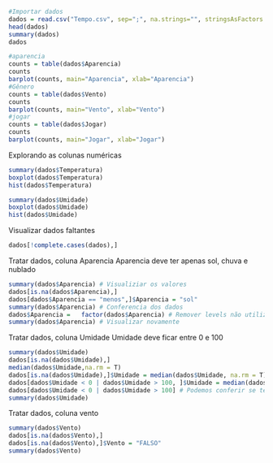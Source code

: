 ```r
#Importar dados
dados = read.csv("Tempo.csv", sep=";", na.strings="", stringsAsFactors = T)
head(dados)
summary(dados)
dados
```
```r
#aparencia
counts = table(dados$Aparencia)
counts
barplot(counts, main="Aparencia", xlab="Aparencia")
#Gênero
counts = table(dados$Vento)
counts
barplot(counts, main="Vento", xlab="Vento")
#jogar
counts = table(dados$Jogar)
counts
barplot(counts, main="Jogar", xlab="Jogar")
```

Explorando as colunas numéricas
```r
summary(dados$Temperatura)
boxplot(dados$Temperatura)
hist(dados$Temperatura)
```
```r
summary(dados$Umidade)
boxplot(dados$Umidade)
hist(dados$Umidade)
```

Visualizar dados faltantes
```r
dados[!complete.cases(dados),]
```

Tratar dados, coluna Aparencia
Aparencia deve ter apenas sol, chuva e nublado
```r
summary(dados$Aparencia) # Visualiziar os valores
dados[is.na(dados$Aparencia),]
dados[dados$Aparencia == "menos",]$Aparencia = "sol"
summary(dados$Aparencia) # Conferencia dos dados
dados$Aparencia =   factor(dados$Aparencia) # Remover levels não utilizados
summary(dados$Aparencia) # Visualizar novamente
```
Tratar dados, coluna Umidade
Umidade deve ficar entre 0 e 100
```r
summary(dados$Umidade)
dados[is.na(dados$Umidade),]
median(dados$Umidade,na.rm = T)
dados[is.na(dados$Umidade),]$Umidade = median(dados$Umidade, na.rm = T)
dados[dados$Umidade < 0 | dados$Umidade > 100, ]$Umidade = median(dados$Umidade, na.rm = T)
dados[dados$Umidade < 0 | dados$Umidade > 100] # Podemos conferir se tem alguma coluna errada
summary(dados$Umidade)
```
Tratar dados, coluna vento
```r
summary(dados$Vento)
dados[is.na(dados$Vento),]
dados[is.na(dados$Vento),]$Vento = "FALSO"
summary(dados$Vento)
```


